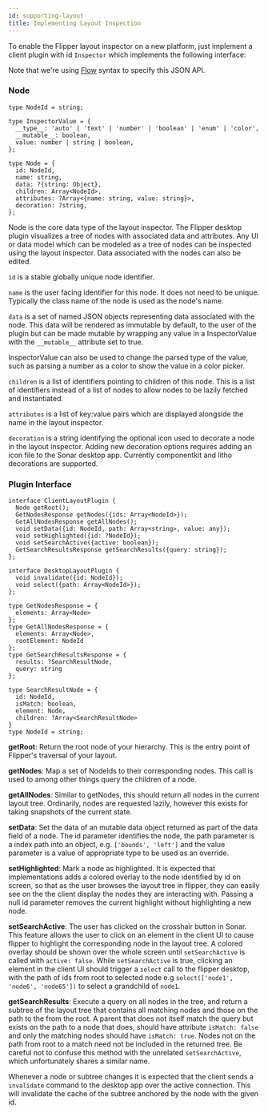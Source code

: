 ```yaml
---
id: supporting-layout
title: Implementing Layout Inspection
---
```


To enable the Flipper layout inspector on a new platform, just implement a client plugin with id `Inspector` which implements the following interface:

Note that we're using [Flow](https://flow.org/en/docs/types/objects/) syntax to specify this JSON API.

### Node
```
type NodeId = string;

type InspectorValue = {
  __type__: 'auto' | 'text' | 'number' | 'boolean' | 'enum' | 'color',
  __mutable__: boolean,
  value: number | string | boolean,
};

type Node = {
  id: NodeId,
  name: string,
  data: ?{string: Object},
  children: Array<NodeId>,
  attributes: ?Array<{name: string, value: string}>,
  decoration: ?string,
};
```

Node is the core data type of the layout inspector. The Flipper desktop plugin visualizes a tree of nodes with associated data and attributes. Any UI or data model which can be modeled as a tree of nodes can be inspected using the layout inspector. Data associated with the nodes can also be edited.

`id` is a stable globally unique node identifier.

`name` is the user facing identifier for this node. It does not need to be unique. Typically the class name of the node is used as the node's name.

`data` is a set of named JSON objects representing data associated with the node. This data will be rendered as immutable by default, to the user of the plugin but can be made mutable by wrapping any value in a InspectorValue with the `__mutable__` attribute set to true.

InspectorValue can also be used to change the parsed type of the value, such as parsing a number as a color to show the value in a color picker.

`children` is a list of identifiers pointing to children of this node. This is a list of identifiers instead of a list of nodes to allow nodes to be lazily fetched and instantiated.

`attributes` is a list of key:value pairs which are displayed alongside the name in the layout inspector.

`decoration` is a string identifying the optional icon used to decorate a node in the layout inspector. Adding new decoration options requires adding an icon file to the Sonar desktop app. Currently componentkit and litho decorations are supported.

### Plugin Interface

```
interface ClientLayoutPlugin {
  Node getRoot();
  GetNodesResponse getNodes({ids: Array<NodeId>});
  GetAllNodesResponse getAllNodes();
  void setData({id: NodeId, path: Array<string>, value: any});
  void setHighlighted({id: ?NodeId});
  void setSearchActive({active: boolean});
  GetSearchResultsResponse getSearchResults({query: string});
};

interface DesktopLayoutPlugin {
  void invalidate({id: NodeId});
  void select({path: Array<NodeId>});
};

type GetNodesResponse = {
  elements: Array<Node>
};
type GetAllNodesResponse = {
  elements: Array<Node>,
  rootElement: NodeId
};
type GetSearchResultsResponse = {
  results: ?SearchResultNode,
  query: string
};

type SearchResultNode = {
  id: NodeId,
  isMatch: boolean,
  element: Node,
  children: ?Array<SearchResultNode>
}
type NodeId = string;
```

**getRoot**: Return the root node of your hierarchy. This is the entry point of Flipper's traversal of your layout.

**getNodes**: Map a set of NodeIds to their corresponding nodes. This call is used to among other things query the children of a node.

**getAllNodes**: Similar to getNodes, this should return all nodes in the current layout tree. Ordinarily, nodes are requested lazily, however this exists for taking snapshots of the current state.

**setData**: Set the data of an mutable data object returned as part of the data field of a node. The id parameter identifies the node, the path parameter is a index path into an object, e.g. `['bounds', 'left']` and the value parameter is a value of appropriate type to be used as an override.

**setHighlighted**: Mark a node as highlighted. It is expected that implementations adds a colored overlay to the node identified by id on screen, so that as the user browses the layout tree in flipper, they can easily see on the the client display the nodes they are interacting with. Passing a null id parameter removes the current highlight without highlighting a new node.

**setSearchActive**: The user has clicked on the crosshair button in Sonar. This feature allows the user to click on an element in the client UI to cause flipper to highlight the corresponding node in the layout tree. A colored overlay should be shown over the whole screen until `setSearchActive` is called with `active: false`. While `setSearchActive` is true, clicking an element in the client UI should trigger a `select` call to the flipper desktop, with the path of ids from root to selected node e.g `select(['node1', 'node6', 'node65'])` to select a grandchild of `node1`.

**getSearchResults**: Execute a query on all nodes in the tree, and return a subtree of the layout tree that contains all matching nodes and those on the path to the from the root. A parent that does not itself match the query but exists on the path to a node that does, should have attribute `isMatch: false` and only the matching nodes should have `isMatch: true`. Nodes not on the path from root to a match need not be included in the returned tree. Be careful not to confuse this method with the unrelated `setSearchActive`, which unfortunately shares a similar name.

Whenever a node or subtree changes it is expected that the client sends a `invalidate` command to the desktop app over the active connection. This will invalidate the cache of the subtree anchored by the node with the given id.

